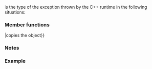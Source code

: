 {{cpp/title|bad_exception}}
{{cpp/error/bad_exception/navbar}}
{{ddcl|header=exception|
class bad_exception;
}}

{{tt|std::bad_exception}} is the type of the exception thrown by the C++ runtime in the following situations:

{{rev begin}}
{{rev|since=c++11|
* If {{lc|std::exception_ptr}} stores a copy of the caught exception and if the copy constructor of the exception object caught by {{lc|std::current_exception}} throws an exception, the captured exception is an instance of {{tt|std::bad_exception}}.
}}
{{rev|until=c++17|
* If a [[cpp/language/except spec|dynamic exception specification]] is violated and {{lc|std::unexpected}} throws or rethrows an exception that still violates the exception specification, but the exception specification allows {{tt|std::bad_exception}}, {{tt|std::bad_exception}} is thrown.
}}
{{rev end}}

{{inheritance diagram/std-bad_exception}}

{{rrev|since=c++26|All member functions of {{tt|std::bad_exception}} are {{c/core|constexpr}}.}}

===Member functions===
{{dsc begin}}
{{dsc mem ctor|cpp/error/bad_exception/bad_exception|constructs the {{tt|bad_exception}} object}}
{{dsc mem fun|cpp/error/bad_exception/operator{{=}}|copies the object}}
{{dsc mem vfun|cpp/error/bad_exception/what|returns the explanatory string}}
{{dsc end}}

{{cpp/error/exception/inherit}}

===Notes===
{{ftm begin}}
{{ftm|__cpp_lib_constexpr_exceptions|value=202411L|std=C++26|{{c/core|constexpr}} for exception types}}
{{ftm end}}

===Example===
{{example
|Compiles only in C++14 or earlier modes (may issue warnings).
|code=
#include &lt;exception&gt;
#include &lt;iostream&gt;
#include &lt;stdexcept&gt;

void my_unexp()
{
    throw;
}

void test()
    throw(std::bad_exception) // Dynamic exception specifications
                              // are deprecated in C++11
{
    throw std::runtime_error("test");
}

int main()
{
    std::set_unexpected(my_unexp); // Deprecated in C++11, removed in C++17

    try
    {
        test();
    }
    catch (const std::bad_exception&amp; e)
    {
        std::cerr &lt;&lt; "Caught " &lt;&lt; e.what() &lt;&lt; '\n';
    }
}
|p=true
|output=
Caught std::bad_exception
}}

{{langlinks|de|es|fr|it|ja|pt|ru|zh}}
